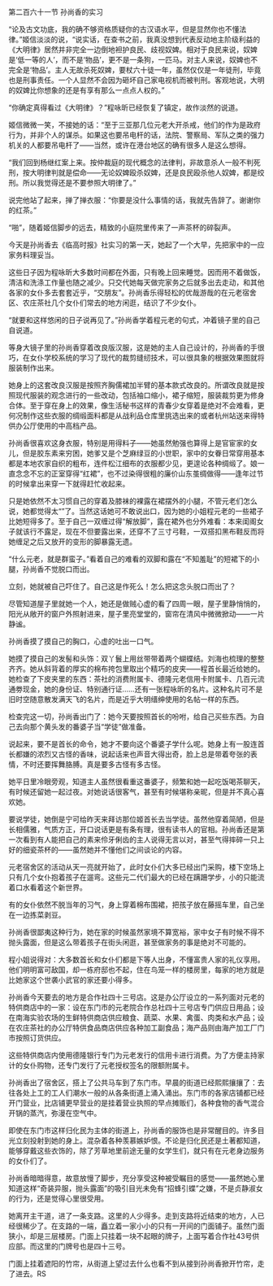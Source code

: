 

第二百六十一节 孙尚香的实习

“论及古文功底，我的确不够资格质疑你的古汉语水平，但是显然你也不懂法律。”姬信淡淡的说，“说实话，在查书之前，我真没想到代表反动地主阶级利益的《大明律》居然并非完全一边倒地袒护良民、歧视奴婢。相对于良民来说，奴婢是‘低一等的人’，而不是‘物品’，更不是一条狗，一匹马。对主人来说，奴婢也不完全是‘物品’。主人无故杀死奴婢，要杖六十徒一年，虽然仅仅是一年徒刑，毕竟也是刑事责任。一个人显然不会因为砸坏自己家电视机而被判刑。客观地说，大明的奴婢比你想象的还是有享有那么一点点人权的。”

“你确定真得看过《大明律》？”程咏昕已经恢复了镇定，故作淡然的说道。

姬信微微一笑，不接她的话：“至于三亚那几位元老大开杀戒，他们的作为是政府行为，并非个人的谋杀。如果这也要吊电杆的话，法院、警察局、军队之类的强力机关的人都要吊电杆了――当然，或许在港台地区的确有很多人是这么想得。

“我们回到杨继红案上来。按仲裁庭的现代概念的法律判，非故意杀人一般不判死刑，按大明律判就是偿命――无论奴婢殴杀奴婢，还是良民殴杀他人奴婢，都是绞刑。所以我觉得还是不要参照大明律了。”

说完他站了起来，掸了掸衣服：“你要是没什么事情的话，我就先告辞了。谢谢你的红茶。”

“啪”，随着姬信脚步的远去，精致的小庭院里传来了一声茶杯的碎裂声。

今天是孙尚香去《临高时报》社实习的第一天，她起了一个大早，先把家中的一应家务料理妥当。

这些日子因为程咏昕大多数时间都在外面，只有晚上回来睡觉。因而用不着做饭，清洁和洗涤工作量也随之减少。只交代她每天做完家务之后就多出去走动，和其他各家的女仆多去套套近乎，“交朋友”。孙尚香乐得轻松的优哉游哉的在元老宿舍区、农庄茶社几个女仆们常去的地方闲逛，结识了不少女仆。

“就要和这样悠闲的日子说再见了。”孙尚香学着程元老的句式，冲着镜子里的自己自说道。

等身大镜子里的孙尚香穿着改良版汉服，这是她的主人自己设计的，孙尚香的手很巧，在女仆学校系统的学习了现代的裁剪缝纫技术，可以很具象的根据效果图就将服装制作出来。

她身上的这套改良汉服是按照齐胸儒裙加半臂的基本款式改良的。所谓改良就是按照现代服装的观念进行的一些改动，包括袖口缩小，裙子缩短，服装裁剪更为修身合体。至于穿在身上的效果，像生活秘书这样的青春少女穿着是绝对不会难看，更何况制作这些衣服的绸缎面料都是从战利品仓库里挑选出来的或者杭州站送来得特供办公厅使用的中高档产品。

孙尚香很喜欢这身衣服，特别是用得料子――她虽然勉强也算得上是官宦家的女儿，但是胶东素来穷困，她爹又是个芝麻绿豆的小世职，家中的女眷日常穿用基本都是本地农家自织的粗布，连件松江细布的衣服都少见，更遑论各种绸缎了。娘一直念念不忘的正室穿得“红裙”，也不过染得很粗的廉价山东茧绸做得――逢年过节的时候拿出来穿一下就得赶忙收起来。

只是她依然不太习惯自己的穿着及膝袜的裸露在裙摆外的小腿，不管元老们怎么说，她都觉得太“”了。当然这话她可不敢说出口，因为她的小姐程元老的一些裙子比她短得多了。至于自己一双缠过得“解放脚”，露在裙外也分外难看：本来闺阁女子就该行不露足，现在不但要露出来，还穿不了三寸弓鞋，一双搭扣黑布鞋反而将她缠足之后又放开的变形的脚暴露无遗。

“什么元老，就是群蛮子。”看着自己的难看的双脚和露在“不知羞耻”的短裙下的小腿，孙尚香不觉脱口而出。

立刻，她就被自己吓住了。自己这是作死么！怎么把这念头脱口而出了？

尽管知道屋子里就她一个人，她还是做贼心虚的看了四周一眼，屋子里静悄悄的，阳光从敞开的窗户外照射进来，屋子里亮堂堂的，窗帘在清风中微微掀动――一片静谧。

孙尚香摸了摸自己的胸口，心虚的吐出一口气。

她摸了摸自己的发髻和头饰：双丫鬟上用丝带带着两个蝴蝶结。刘海也梳理的整整齐齐。她从斜背着的厚实的棉布挎包里取出个精巧的皮夹――程首长最近给她的。她检查了下皮夹里的东西：茶社的消费附属卡、德隆元老信用卡附属卡、几百元流通劵现金，她的身份证、特别通行证……还有一张程咏昕的名片。这种名片可不是旧时空随意散发满天飞的名片，而是近乎大明缙绅使用的名帖一样的东西。

检查完这一切，孙尚香出门了：她今天要按照首长的吩咐，给自己买些东西。为自己去向那个黄头发的番婆子当“学徒”做准备。

说起来，要不是首长的命令，她才不要向这个番婆子学什么呢。她身上有一股连首长都嫌的浓烈又古怪的香味，说起话来也声音大得出奇，脸上总是带着夸张的表情，不时还要挥舞胳膊。真是要多古怪有多古怪。

她平日里冷眼旁观，知道主人虽然很看重这番婆子，频繁和她一起吃饭喝茶聊天，有时候还留她一起过夜。对她说话很客气，甚至有时候堪称亲昵，但是并不真心喜欢她。

要说学徒，她倒是宁可给昨天来拜访那位姬首长去当学徒。虽然他穿着简陋，但是长相儒雅，气质方正，开口说话更是有条有理，很有读书人的官相。孙尚香还是第一次看到有人能把自己的素来伶牙俐齿的主人说得无言以对，甚至气得摔碎一只上好的细瓷茶杯的――虽然她并不懂他们之间谈论的内容。

元老宿舍区的活动从天一亮就开始了，此时女仆们大多已经出门采购，楼下空场上只有几个女仆抱着孩子在遛弯。这些元二代们最大的已经在蹒跚学步，小的只能流着口水看着这个新世界。

有的女仆依然不脱当年的习气，身上穿着棉布围裙，把孩子放在藤摇车里，自己坐在一边拣菜剥豆。

孙尚香很鄙夷这种行为，她在家的时候虽然家境不算宽裕，家中女子有时候不得不抛头露面，但是这么带着孩子在街头闲逛，甚至做家务的事是绝对不可能的。

程小姐说得对：大多数首长和女仆们都是下等人出身，不懂富贵人家的礼仪享用。他们明明富可敌国，却一栋府邸也不起，住在鸟笼一样的楼房里，每家的地方就是比她家这个世袭小武官的家还要小得多。

孙尚香今天要去的地方是合作社四十三号店。这是办公厅设立的一系列面对元老的特供商店中的一家：设在东门市的元老院合作总社四十三号店专门供应日用品；设在南海实验农场的生鲜特供商店供应粮食、蔬菜、水果、禽蛋、肉类和水产品；设在农庄茶社的办公厅特供食品商店供应各种加工副食品；海产品则由海产加工厂门市按照订货供应。

这些特供商店内使用德隆银行专门为元老发行的信用卡进行消费。为了方便主持家计的女仆购物，还专门发行了元老授权签名的限额附属卡。

孙尚香出了宿舍区，搭上了公共马车到了东门市。早晨的街道已经熙熙攘攘了：去往各处上工的工人们潮水一般的从各条街道上涌入涌出。东门市的各家店铺都已经开门营业，比店铺更早营业的是挂着营业执照的早点摊贩们，各种食物的香气混合开锅的蒸汽，弥漫在空气中。

即使在东门市这样归化民为主体的街道上，孙尚香的服饰也是非常醒目的。许多目光立刻投射到她的身上。混杂着各种羡慕嫉妒恨。不论是归化民还是土著都知道，能够穿戴这些衣饰的，除了芳草地里前途无量的女学生们，就只有在元老身边服务的女仆们了。

孙尚香暗暗得意，故意放慢了脚步，充分享受这种被受瞩目的感觉――虽然她心里知道这样“奇装异服，抛头露面”的吸引目光未免有“招蜂引蝶”之嫌，不是贞静淑女的行为，还是觉得心里很受用。

她离开主干道，进了一条支路。这里的人少得多。走到支路将近结束的地方，人已经很稀少了。在支路的一端，矗立着一家小小的只有一开间的门面铺子。虽然门面狭小，却是三层楼房。门面上只挂着一块不起眼的牌子，上面写着合作社43号供应部。而这里的门牌号也是四十三号。

门面上挂着遮阳的竹帘，从街道上望过去什么也看不到从接到孙尚香掀开竹帘，走了进去。RS

